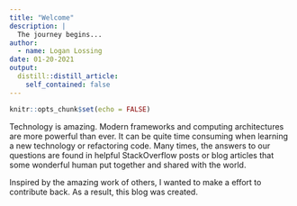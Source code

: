 ```yaml
---
title: "Welcome"
description: |
  The journey begins...
author:
  - name: Logan Lossing
date: 01-20-2021
output:
  distill::distill_article:
    self_contained: false
---
```



```r
knitr::opts_chunk$set(echo = FALSE)
```

Technology is amazing. Modern frameworks and computing architectures are more powerful than
ever. It can be quite time consuming when learning a new technology or refactoring code. 
Many times, the answers to our questions are found in helpful StackOverflow posts
or blog articles that some wonderful human put together and shared with the world.

Inspired by the amazing work of others, I wanted to make a effort to contribute
back. As a result, this blog was created.


